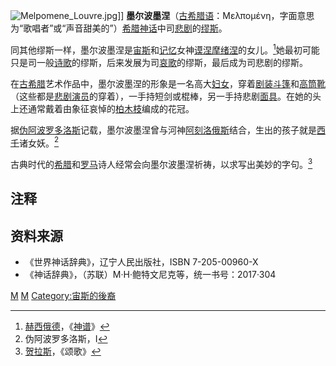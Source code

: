 [[File:Melpomene_Louvre.jpg|thumb]]]]
'''墨尔波墨涅'''（[[古希腊语|古希腊语]]：Μελπομένη，字面意思为“歌唱者”或“声音甜美的”）[[希腊神话|希腊神话]]中司[[悲剧|悲剧]]的[[缪斯|缪斯]]。

同其他缪斯一样，墨尔波墨涅是[[宙斯|宙斯]]和[[记忆|记忆]]女神[[谟涅摩绪涅|谟涅摩绪涅]]的女儿。<ref>[[赫西俄德|赫西俄德]]，《[[神谱|神谱]]》</ref>她最初可能只是司一般[[诗歌|诗歌]]的缪斯，后来发展为司[[哀歌|哀歌]]的缪斯，最后成为司悲剧的缪斯。

在[[古希腊|古希腊]]艺术作品中，墨尔波墨涅的形象是一名高大[[妇女|妇女]]，穿着[[剧装斗篷|剧装斗篷]]和[[靴子|高筒靴]]（这些都是[[演员|悲剧演员]]的穿着），一手持短剑或棍棒，另一手持悲剧[[面具|面具]]。在她的头上还通常戴着由象征哀悼的[[柏木|柏木枝]]编成的花冠。

据[[伪阿波罗多洛斯|伪阿波罗多洛斯]]记载，墨尔波墨涅曾与河神[[阿刻洛俄斯|阿刻洛俄斯]]结合，生出的孩子就是[[西壬|西壬]]诸女妖。<ref>伪阿波罗多洛斯，I</ref>

古典时代的[[希腊|希腊]]和[[罗马|罗马]]诗人经常会向墨尔波墨涅祈祷，以求写出美妙的字句。<ref>[[贺拉斯|贺拉斯]]，《颂歌》</ref>

== 注释 ==
{{reflist}}

== 资料来源 ==
{{Commonscat|Melpomene}}
* 《世界神话辞典》，辽宁人民出版社，ISBN 7-205-00960-X 
* 《神话辞典》，（苏联）M·H·鲍特文尼克等，统一书号：2017·304 
{{缪斯}}

{{Authority control}}
[[Category:缪斯|M]]
[[Category:艺术神|M]]
[[Category:宙斯的後裔|Category:宙斯的後裔]]